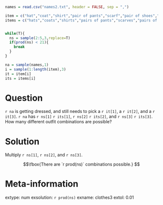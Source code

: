 ```r
names = read.csv("names2.txt", header = FALSE, sep = ",")

item = c("hat","coat","shirt","pair of pants","scarf","pair of shoes","necklace","bracelet")
items = c("hats","coats","shirts","pairs of pants","scarves","pairs of shoes","necklaces","bracelets")


while(T){
  ns = sample(2:5,3,replace=T)
  if(prod(ns) < 21){
    break
  }
}

na = sample(names,1)
i = sample(1:length(item),3)
it = item[i]
its = items[i]

```

Question
========

`r na` is getting dressed, and still needs to pick a `r it[1]`, a `r it[2]`, and a `r it[3]`. `r na` has `r ns[1]` `r its[1]`, `r ns[2]` `r its[2]`, and `r ns[3]` `r its[3]`. How many different outfit combinations are possible?



Solution
========


Multiply `r ns[1]`, `r ns[2]`, and `r ns[3]`.

$$\fbox{There are `r prod(ns)` combinations possible.} $$


Meta-information
============
extype: num
exsolution: `r prod(ns)`
exname: clothes3
extol: 0.01
